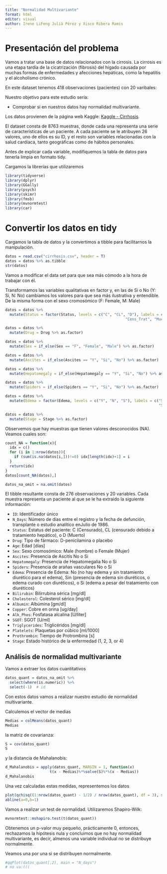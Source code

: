 ```yaml
---
title: "Normalidad Multivariante"
format: html
editor: visual
author: Irene LiFeng Julià Pérez y Xisco Ribera Ramis
---
```


# Presentación del problema

Vamos a tratar una base de datos relacionados con la cirrosis. La cirrosis es una etapa tardía de la cicatrización (fibrosis) del hígado causada por muchas formas de enfermedades y afecciones hepáticas, como la hepatitis y el alcoholismo crónico.

En este dataset tenemos 418 observaciones (pacientes) con 20 varibales:

Nuestro objetivo para este estudio sería: 

- Comprobar si en nuestros datos hay normalidad multivariante.

Los datos provienen de la página web Kaggle: [Kaggle - Cirrhosis](https://www.kaggle.com/datasets/fedesoriano/cirrhosis-prediction-dataset/).

El dataset consta de 8763 muestras, donde cada una representa una serie de características de un paciente. A cada paciente se le atribuyen 26 valores, uno de ellos es su ID, y el resto son variables relacionadas con la salud cardíaca, tanto geográficas como de hábitos personales.

Antes de explicar cada variable, modifiquemos la tabla de datos para tenerla limpia en formato tidy.

Cargamos la librerías que utilizaremos

```r
library(tidyverse)
library(dplyr)
library(GGally)
library(psych)
library(skimr)
library(fmsb)
library(mvnormtest)
library(car)
```

# Convertir los datos en tidy

Cargamos la tabla de datos y la convertimos a tibble para facilitarnos la manipulación.

```r
datos = read.csv("cirrhosis.csv", header = T)
datos = datos %>% as.tibble
str(datos)
```


Vamos a modificar el data set para que sea más cómodo a la hora de trabajar con él.

Transformamos las variables qualitativas en factor y, en las de Si o No (Y: Si, N: No) cambiamos los valores para que sea más ilustrativa y entendible. De la misma forma con el sexo cromosómico (F: Female, M: Male)

```r
datos = datos %>% 
  mutate(Status = factor(Status, levels = c("C", "CL", "D"), labels = c("Cens", 
                                                      "Cens_Trat", "Muerto")))

datos = datos %>% 
  mutate(Drug = Drug %>% as.factor)

datos = datos %>% 
  mutate(Sex = if_else(Sex == "F", "Female", "Male") %>% as.factor)

datos = datos %>% 
  mutate(Ascites = if_else(Ascites == "Y", "Si", "No") %>% as.factor)

datos = datos %>% 
  mutate(Hepatomegaly = if_else(Hepatomegaly == "Y", "Si", "No") %>% as.factor)

datos = datos %>% 
  mutate(Spiders = if_else(Spiders == "Y", "Si", "No") %>% as.factor)

datos = datos %>% 
  mutate(Edema = factor(Edema, levels = c("Y", "N", "S"), labels = c("Si", "No",
                                                                     "Sin")))

datos = datos %>% 
  mutate(Stage = Stage %>% as.factor)
```


Observemos que hay muestras que tienen valores desconocidos (NA). Veamos cuales son:

```r
count_NA = function(x){
  idx = c()
  for (i in 1:nrow(datos)){
    if (sum(is.na(datos[i,]))!=0) idx[length(idx)+1] = i
  }
  return(idx)
}
datos[count_NA(datos),]
```


```r
datos_na_omit = na.omit(datos)
```



El tibble resultante consta de 276 observaciones y 20 variables. Cada muestra representa un paciente al que se le ha extraido la siguiente información:

- `ID`: Identificador único
- `N_Days`: Número de días entre el registro y la fecha de defunción, transplante o estudio analítico enJulio de 1986.
- `Status`: Estatus del paciente: C (Censurado), CL (censurado debido a tratamiento hepático), o D (Muerto)
- `Drug`:  Tipo de fármaco: D-penicilamina o placebo
- `Age`: Edad [días]
- `Sex`: Sexo cromosómico: Male (hombre) o Female (Mujer)
- `Ascites`: Presencia de Ascitis No o Si
- `Hepatomegaly`: Presencia de Hepatomegalia No o Si
- `Spiders`: Presencia de arañas vasculares No o Si
- `Edema`: Presencia de Edema: No (no hay edema y sin tratamiento diurético para el edema), Sin (presencia de edema sin diuréticos, o edema curado con diuréticos), o Si (edema a pesar del tratamiento con diuréticos)
- `Bilirubin`: Bilirrubina sérica [mg/dl]
- `Cholesterol`: Colesterol sérico [mg/dl]
- `Albumin`: Albúmina [gm/dl]
- `Copper`: Cobre en orina [ug/day]
- `Alk_Phos`: Fosfatasa alcalina [U/liter]
- `SGOT`: SGOT [U/ml]
- `Triglycerides`: Triglicéridos [mg/dl]
- `Platelets`: Plaquetas por cúbico [ml/1000]
- `Prothrombin`: Tiempo de Protrombina [s]
- `Stage`: Estado histórico de la enfermedad (1, 2, 3, or 4)



## Análisis de normalidad multivariante

Vamos a extraer los datos cuantitativos

```r
datos_quant = datos_na_omit %>% 
  select(where(is.numeric)) %>% 
  select(-1)  # id
```

Con estos datos vamos a realizar nuestro estudio de normalidad multivariante.

Calculemos el vector de medias

```r
Medias = colMeans(datos_quant)
Medias
```

la matriz de covarianza:

```r
S = cov(datos_quant)
S
```

y la distancia de Mahalanobis:

```r
d_Mahalanobis = apply(datos_quant, MARGIN = 1, function(x)
                    t(x - Medias)%*%solve(S)%*%(x - Medias))
d_Mahalanobis
```

Una vez calculadas estas medidas, representemos los datos

```r
plot(qchisq((1:nrow(datos_quant) - 1/2) / nrow(datos_quant), df = 3), sort(d_Mahalanobis), xlab = expression(paste("Cuantiles de la ", chi[20]^2)),ylab="Distancias ordenadas")
abline(a=0,b=1)
```


Vamos a realizar un test de normalidad. Utilizaremos Shapiro-Wilk:

```r
mvnormtest::mshapiro.test(t(datos_quant))
```
Obtenemos un p-valor muy pequeño, prácticamente 0, entonces, rechazamos la hipótesis nula y concluimos que no hay normalidad multivariante, es decir, almenos una variable individual no se distribuye normalmente.

Veamos una por una si se distribuyen normalmente.


```r
#qqPlot(datos_quant[,2], main = "N_days")
# no va:(((
```







